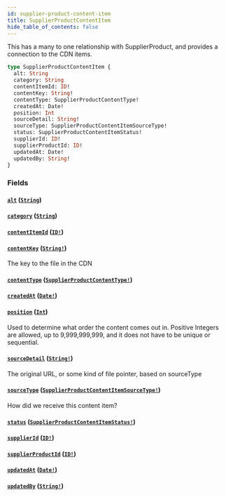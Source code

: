 ```yaml
---
id: supplier-product-content-item
title: SupplierProductContentItem
hide_table_of_contents: false
---
```



This has a many to one relationship with SupplierProduct, and provides a connection to the CDN items.

```graphql
type SupplierProductContentItem {
  alt: String
  category: String
  contentItemId: ID!
  contentKey: String!
  contentType: SupplierProductContentType!
  createdAt: Date!
  position: Int
  sourceDetail: String!
  sourceType: SupplierProductContentItemSourceType!
  status: SupplierProductContentItemStatus!
  supplierId: ID!
  supplierProductId: ID!
  updatedAt: Date!
  updatedBy: String!
}
```


### Fields

#### [`alt`](#) ([`String`](/supply/api/graphql-admin/reference/scalars/string))




#### [`category`](#) ([`String`](/supply/api/graphql-admin/reference/scalars/string))




#### [`contentItemId`](#) ([`ID!`](/supply/api/graphql-admin/reference/scalars/id))




#### [`contentKey`](#) ([`String!`](/supply/api/graphql-admin/reference/scalars/string))

The key to the file in the CDN


#### [`contentType`](#) ([`SupplierProductContentType!`](/supply/api/graphql-admin/reference/enums/supplier-product-content-type))




#### [`createdAt`](#) ([`Date!`](/supply/api/graphql-admin/reference/scalars/date))




#### [`position`](#) ([`Int`](/supply/api/graphql-admin/reference/scalars/int))

Used to determine what order the content comes out in.
Positive Integers are allowed, up to 9,999,999,999, and it does not have to be unique or sequential.


#### [`sourceDetail`](#) ([`String!`](/supply/api/graphql-admin/reference/scalars/string))

The original URL, or some kind of file pointer, based on sourceType


#### [`sourceType`](#) ([`SupplierProductContentItemSourceType!`](/supply/api/graphql-admin/reference/enums/supplier-product-content-item-source-type))

How did we receive this content item?


#### [`status`](#) ([`SupplierProductContentItemStatus!`](/supply/api/graphql-admin/reference/enums/supplier-product-content-item-status))




#### [`supplierId`](#) ([`ID!`](/supply/api/graphql-admin/reference/scalars/id))




#### [`supplierProductId`](#) ([`ID!`](/supply/api/graphql-admin/reference/scalars/id))




#### [`updatedAt`](#) ([`Date!`](/supply/api/graphql-admin/reference/scalars/date))




#### [`updatedBy`](#) ([`String!`](/supply/api/graphql-admin/reference/scalars/string))






